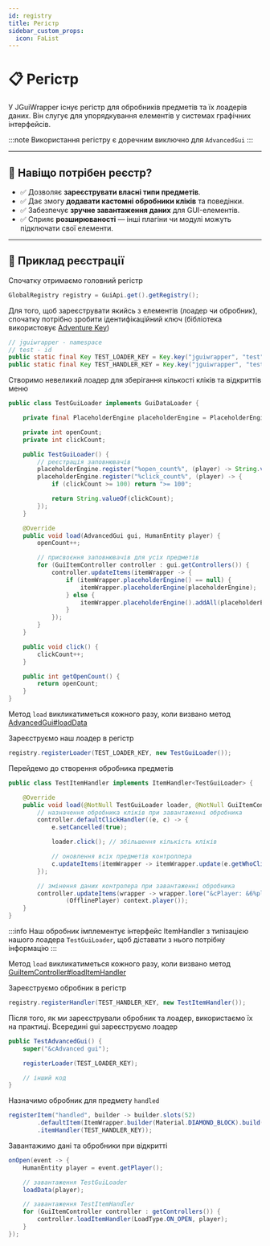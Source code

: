 ```yaml
---
id: registry
title: Регістр
sidebar_custom_props:
  icon: FaList
---
```


# 📋 Регістр

У JGuiWrapper існує регістр для обробників предметів та їх лоадерів даних. Він слугує для упорядкування елементів у системах графічних інтерфейсів.

:::note
Використання регістру є доречним виключно для `AdvancedGui`
:::

---

## 🔑 Навіщо потрібен реєстр?

- ✅ Дозволяє **зареєструвати власні типи предметів**.  
- ✅ Дає змогу **додавати кастомні обробники кліків** та поведінки.  
- ✅ Забезпечує **зручне завантаження даних** для GUI-елементів.  
- ✅ Сприяє **розширюваності** — інші плагіни чи модулі можуть підключати свої елементи.  

---

## 🧩 Приклад реєстрації

Спочатку отримаємо головний регістр

```java
GlobalRegistry registry = GuiApi.get().getRegistry();
```

Для того, щоб зареєструвати якийсь з елементів (лоадер чи обробник), спочатку потрібно зробити ідентифікаційний ключ (бібліотека використовує [Adventure Key](https://jd.advntr.dev/key/4.14.0/net/kyori/adventure/key/package-summary.html))

```java
// jguiwrapper - namespace
// test - id
public static final Key TEST_LOADER_KEY = Key.key("jguiwrapper", "test"); // лоадер
public static final Key TEST_HANDLER_KEY = Key.key("jguiwrapper", "test"); // обробник
```

Створимо невеликий лоадер для зберігання кількості кліків та відкриттів меню

```java title="TestGuiLoader.java"
public class TestGuiLoader implements GuiDataLoader {

    private final PlaceholderEngine placeholderEngine = PlaceholderEngine.of();

    private int openCount;
    private int clickCount;

    public TestGuiLoader() {
        // реєстрація заповнювачів
        placeholderEngine.register("%open_count%", (player) -> String.valueOf(openCount));
        placeholderEngine.register("%click_count%", (player) -> {
            if (clickCount >= 100) return ">= 100";

            return String.valueOf(clickCount);
        });
    }

    @Override
    public void load(AdvancedGui gui, HumanEntity player) {
        openCount++;

        // присвоєння заповнювачів для усіх предметів
        for (GuiItemController controller : gui.getControllers()) {
            controller.updateItems(itemWrapper -> {
                if (itemWrapper.placeholderEngine() == null) {
                    itemWrapper.placeholderEngine(placeholderEngine);
                } else {
                    itemWrapper.placeholderEngine().addAll(placeholderEngine);
                }
            });
        }
    }

    public void click() {
        clickCount++;
    }

    public int getOpenCount() {
        return openCount;
    }
}
```

Метод `load` викликатиметься кожного разу, коли визвано метод [AdvancedGui#loadData](https://repo.jodex.xyz/javadoc/releases/com/jodexindustries/jguiwrapper/api/1.0.0.7/raw/com/jodexindustries/jguiwrapper/gui/advanced/AdvancedGui.html#loadData(org.bukkit.entity.HumanEntity))

Зареєструємо наш лоадер в регістр
```java
registry.registerLoader(TEST_LOADER_KEY, new TestGuiLoader());
```

Перейдемо до створення обробника предметів

```java title="TestItemHandler"
public class TestItemHandler implements ItemHandler<TestGuiLoader> {

    @Override
    public void load(@NotNull TestGuiLoader loader, @NotNull GuiItemController controller, @NotNull HandlerContext context) {
        // назначення обробника кліків при завантаженні обробника
        controller.defaultClickHandler((e, c) -> {
            e.setCancelled(true);

            loader.click(); // збільшення кількість кліків

            // оновлення всіх предметів контроллера
            c.updateItems(itemWrapper -> itemWrapper.update(e.getWhoClicked()));
        });

        // змінення даних контролера при завантаженні обробника
        controller.updateItems(wrapper -> wrapper.lore("&cPlayer: &6%player_name%", "&cOpen count: &6%open_count%", "&cClick count: &6%click_count%"),
                (OfflinePlayer) context.player());
    }
}
```

:::info
Наш обробник імплементує інтерфейс ItemHandler з типізацією нашого лоадера `TestGuiLoader`, щоб діставати з нього потрібну інформацію
:::

Метод `load` викликатиметься кожного разу, коли визвано метод [GuiItemController#loadItemHandler](https://repo.jodex.xyz/javadoc/releases/com/jodexindustries/jguiwrapper/api/1.0.0.7/raw/com/jodexindustries/jguiwrapper/gui/advanced/GuiItemController.html#loadItemHandler(com.jodexindustries.jguiwrapper.api.gui.LoadType))

Зареєструємо обробник в регістр
```java
registry.registerHandler(TEST_HANDLER_KEY, new TestItemHandler());
```

Після того, як ми зареєстрували обробник та лоадер, використаємо їх на практиці. Всередині gui зареєструємо лоадер

```java title="TestAdvancedGui"
public TestAdvancedGui() {
    super("&cAdvanced gui");

    registerLoader(TEST_LOADER_KEY);

    // інший код
}
```

Назначимо обробник для предмету `handled`

```java title="TestAdvancedGui"
registerItem("handled", builder -> builder.slots(52)
        .defaultItem(ItemWrapper.builder(Material.DIAMOND_BLOCK).build())
        .itemHandler(TEST_HANDLER_KEY));
```

Завантажимо дані та обробники при відкритті
```java
onOpen(event -> {
    HumanEntity player = event.getPlayer();

    // завантаження TestGuiLoader
    loadData(player);

    // завантаження TestItemHandler
    for (GuiItemController controller : getControllers()) {
        controller.loadItemHandler(LoadType.ON_OPEN, player);
    }
});
```